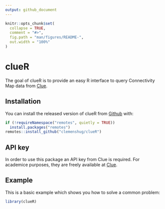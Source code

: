 ```yaml
---
output: github_document
---
```


<!-- README.md is generated from README.Rmd. Please edit that file -->

```r
knitr::opts_chunk$set(
  collapse = TRUE,
  comment = "#>",
  fig.path = "man/figures/README-",
  out.width = "100%"
)
```
# clueR

<!-- badges: start -->
<!-- badges: end -->

The goal of clueR is to provide an easy R interface to query Connectivity Map
data from [Clue](https://clue.io).

## Installation

You can install the released version of clueR from
[Github](https://github.com/clemenshug/clueR) with:

```r
if (!requireNamespace("remotes", quietly = TRUE))
  install.packages("remotes")
remotes::install_github("clemenshug/clueR")
```

## API key

In order to use this package an API key from Clue is required. For academice
purposes, they are freely available at [Clue](https://clue.io).

## Example

This is a basic example which shows you how to solve a common problem:

```r
library(clueR)


```

